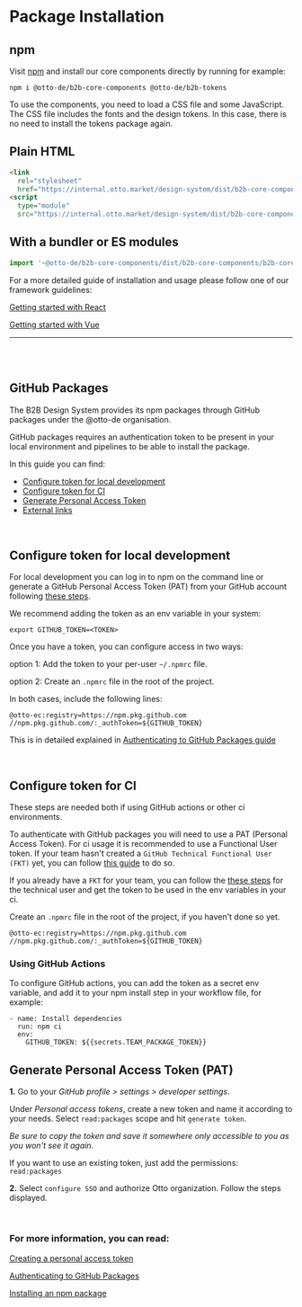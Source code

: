
<Meta title="Getting Started/Package installation" />

# Package Installation

## npm

Visit [npm](https://www.npmjs.com/search?q=%40otto-de) and install our core components directly by running for example:

```
npm i @otto-de/b2b-core-components @otto-de/b2b-tokens
```

To use the components, you need to load a CSS file and some JavaScript. The CSS file includes the fonts and the design tokens. In this case, there is no need to install the tokens package again.

## Plain HTML

```html
<link
  rel="stylesheet"
  href="https://internal.otto.market/design-system/dist/b2b-core-components/b2b-core-components.css" />
<script
  type="module"
  src="https://internal.otto.market/design-system/dist/b2b-core-components/b2b-core-components.esm.js"></script>
```

## With a bundler or ES modules

```js
import '~@otto-de/b2b-core-components/dist/b2b-core-components/b2b-core-components.css';
```

For a more detailed guide of installation and usage please follow one of our framework guidelines:

[Getting started with React](?path=/docs/getting-started-react--page)

[Getting started with Vue](?path=/docs/getting-started-vue--page)

---

<br />
<br />

## GitHub Packages

The B2B Design System provides its npm packages through GitHub packages under the @otto-de organisation.

GitHub packages requires an authentication token to be present in your local environment and pipelines
to be able to install the package.

In this guide you can find:

- [Configure token for local development](#configure-token-for-local-development)
- [Configure token for CI](#configure-token-for-local-development)
- [Generate Personal Access Token](#generate-personal-access-token-pat)
- [External links](#for-more-information-you-can-read)

<br />

## Configure token for local development

For local development you can log in to npm on the command line or generate a GitHub Personal Access Token (PAT)
from your GitHub account following [these steps](#generate-personal-access-token-pat).

We recommend adding the token as an env variable in your system:

```
export GITHUB_TOKEN=<TOKEN>
```

Once you have a token, you can configure access in two ways:

option 1: Add the token to your per-user `~/.npmrc` file.

option 2: Create an `.npmrc` file in the root of the project.

In both cases, include the following lines:

```
@otto-ec:registry=https://npm.pkg.github.com
//npm.pkg.github.com/:_authToken=${GITHUB_TOKEN}
```

This is in detailed explained in [Authenticating to GitHub Packages guide](https://docs.github.com/en/packages/working-with-a-github-packages-registry/working-with-the-npm-registry#authenticating-to-github-packages)

<br />

## Configure token for CI

These steps are needed both if using GitHub actions or other ci environments.

To authenticate with GitHub packages you will need to use a PAT (Personal Access Token). For ci usage it is
recommended to use a Functional User token. If your team hasn't created a `GitHub Technical Functional User (FKT)`
yet, you can follow [this guide](https://confluence.otto.de/x/P4aTFg) to do so.

If you already have a `FKT` for your team, you can follow the [these steps](#generate-personal-access-token-pat) for
the technical user and get the token to be used in the env variables in your ci.

Create an `.npmrc` file in the root of the project, if you haven't done so yet.

```
@otto-ec:registry=https://npm.pkg.github.com
//npm.pkg.github.com/:_authToken=${GITHUB_TOKEN}
```

### Using GitHub Actions

To configure GitHub actions, you can add the token as a secret env variable, and add it to your npm install step in
your workflow file, for example:

```
- name: Install dependencies
  run: npm ci
  env:
    GITHUB_TOKEN: ${{secrets.TEAM_PACKAGE_TOKEN}}
```

## Generate Personal Access Token (PAT)

**1.** Go to your _GitHub profile > settings > developer settings_.

Under _Personal access tokens_, create a new token and name it according to your needs. Select `read:packages`
scope and hit `generate token`.

_Be sure to copy the token and save it somewhere only accessible to you as you won't see it again._

If you want to use an existing token, just add the permissions: `read:packages`

**2.** Select `configure SSO` and authorize Otto organization. Follow the steps displayed.

<br />

### For more information, you can read:

[Creating a personal access token](https://docs.github.com/en/authentication/keeping-your-account-and-data-secure/creating-a-personal-access-token)

[Authenticating to GitHub Packages](https://docs.github.com/en/packages/working-with-a-github-packages-registry/working-with-the-npm-registry#authenticating-to-github-packages)

[Installing an npm package](https://docs.github.com/en/packages/working-with-a-github-packages-registry/working-with-the-npm-registry#installing-a-package)
